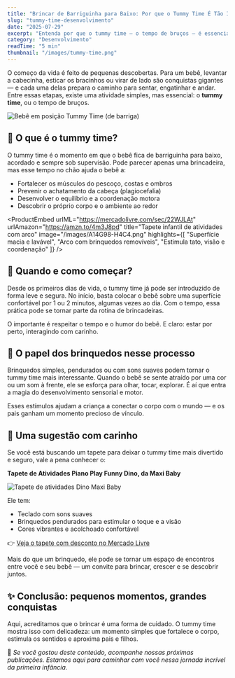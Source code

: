 ```yaml
---
title: "Brincar de Barriguinha para Baixo: Por que o Tummy Time É Tão Importante para o Seu Bebê"
slug: "tummy-time-desenvolvimento"
date: "2025-07-29"
excerpt: "Entenda por que o tummy time — o tempo de bruços — é essencial nos primeiros meses e como torná-lo seguro e divertido para seu bebê."
category: "Desenvolvimento"
readTime: "5 min"
thumbnail: "/images/tummy-time.png"
---
```




O começo da vida é feito de pequenas descobertas. Para um bebê, levantar a cabecinha, esticar os bracinhos ou virar de lado são conquistas gigantes — e cada uma delas prepara o caminho para sentar, engatinhar e andar. Entre essas etapas, existe uma atividade simples, mas essencial: o **tummy time**, ou o tempo de bruços.

<Image src="/images/tummy-time.png" alt="Bebê em posição Tummy Time (de barriga)" />

## 💚 O que é o tummy time?

O tummy time é o momento em que o bebê fica de barriguinha para baixo, acordado e sempre sob supervisão. Pode parecer apenas uma brincadeira, mas esse tempo no chão ajuda o bebê a:

- Fortalecer os músculos do pescoço, costas e ombros
- Prevenir o achatamento da cabeça (plagiocefalia)
- Desenvolver o equilíbrio e a coordenação motora
- Descobrir o próprio corpo e o ambiente ao redor

<ProductEmbed
  urlML="https://mercadolivre.com/sec/22WJLAt"
  urlAmazon="https://amzn.to/4m3J8pd"
  title="Tapete infantil de atividades com arco"
  image="/images/A14G98-H4C4.png"
  highlights={[
    "Superfície macia e lavável",
    "Arco com brinquedos removíveis",
    "Estimula tato, visão e coordenação"
  ]}
/>

## 🌱 Quando e como começar?

Desde os primeiros dias de vida, o tummy time já pode ser introduzido de forma leve e segura. No início, basta colocar o bebê sobre uma superfície confortável por 1 ou 2 minutos, algumas vezes ao dia. Com o tempo, essa prática pode se tornar parte da rotina de brincadeiras.

O importante é respeitar o tempo e o humor do bebê. E claro: estar por perto, interagindo com carinho.

## 🎨 O papel dos brinquedos nesse processo

Brinquedos simples, pendurados ou com sons suaves podem tornar o tummy time mais interessante. Quando o bebê se sente atraído por uma cor ou um som à frente, ele se esforça para olhar, tocar, explorar. É aí que entra a magia do desenvolvimento sensorial e motor.

Esses estímulos ajudam a criança a conectar o corpo com o mundo — e os pais ganham um momento precioso de vínculo.

## 🧸 Uma sugestão com carinho

Se você está buscando um tapete para deixar o tummy time mais divertido e seguro, vale a pena conhecer o:

**Tapete de Atividades Piano Play Funny Dino, da Maxi Baby**

<Image src="/images/tapete-dino.png" alt="Tapete de atividades Dino Maxi Baby" />

Ele tem:
- Teclado com sons suaves  
- Brinquedos pendurados para estimular o toque e a visão  
- Cores vibrantes e acolchoado confortável  

👉 [Veja o tapete com desconto no Mercado Livre](https://mercadolivre.com/sec/22WJLAt)

Mais do que um brinquedo, ele pode se tornar um espaço de encontros entre você e seu bebê — um convite para brincar, crescer e se descobrir juntos.

## ✨ Conclusão: pequenos momentos, grandes conquistas

Aqui, acreditamos que o brincar é uma forma de cuidado. O tummy time mostra isso com delicadeza: um momento simples que fortalece o corpo, estimula os sentidos e aproxima pais e filhos.

💌 *Se você gostou deste conteúdo, acompanhe nossas próximas publicações. Estamos aqui para caminhar com você nessa jornada incrível da primeira infância.*
